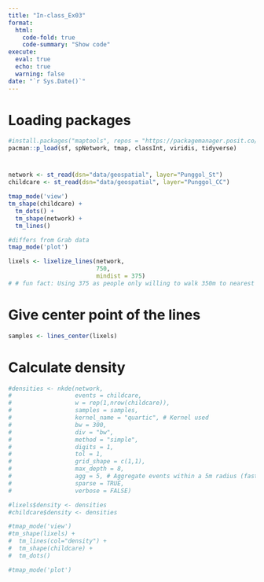 ```yaml
---
title: "In-class_Ex03"
format: 
  html:
    code-fold: true
    code-summary: "Show code"
execute: 
  eval: true
  echo: true
  warning: false
date: "`r Sys.Date()`"
---
```


# Loading packages

```r
#install.packages("maptools", repos = "https://packagemanager.posit.co/cran/2023-10-13")
pacman::p_load(sf, spNetwork, tmap, classInt, viridis, tidyverse)
```

# 

```r
network <- st_read(dsn="data/geospatial", layer="Punggol_St")
childcare <- st_read(dsn="data/geospatial", layer="Punggol_CC")
```

```r
tmap_mode('view')
tm_shape(childcare) +
  tm_dots() +
  tm_shape(network) +
  tm_lines()

#differs from Grab data
tmap_mode('plot')
```

```r
lixels <- lixelize_lines(network,
                         750,
                         mindist = 375)
# # fun fact: Using 375 as people only willing to walk 350m to nearest POI instead of taking transport.
```

# Give center point of the lines

```r
samples <- lines_center(lixels)
```

# Calculate density

```r
#densities <- nkde(network,
#                  events = childcare,
#                  w = rep(1,nrow(childcare)),
#                  samples = samples,
#                  kernel_name = "quartic", # Kernel used
#                  bw = 300,
#                  div = "bw",
#                  method = "simple",
#                  digits = 1,
#                  tol = 1,
#                  grid_shape = c(1,1),
#                  max_depth = 8,
#                  agg = 5, # Aggregate events within a 5m radius (faster calculation)
#                  sparse = TRUE,
#                  verbose = FALSE)
```

```r
#lixels$density <- densities
#childcare$density <- densities
```

```r
#tmap_mode('view')
#tm_shape(lixels) +
#  tm_lines(col="density") +
#  tm_shape(childcare) +
#  tm_dots()

#tmap_mode('plot')

```
